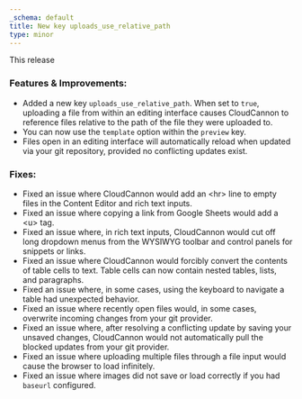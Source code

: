 ```yaml
---
_schema: default
title: New key uploads_use_relative_path
type: minor
---
```

This release

### Features & Improvements:

* Added a new key `uploads_use_relative_path`. When set to `true`, uploading a file from within an editing interface causes CloudCannon to reference files relative to the path of the file they were uploaded to.
* You can now use the `template` option within the `preview` key.
* Files open in an editing interface will automatically reload when updated via your git repository, provided no conflicting updates exist.

### Fixes:

* Fixed an issue where CloudCannon would add an &lt;hr&gt; line to empty files in the Content Editor and rich text inputs.
* Fixed an issue where copying a link from Google Sheets would add a &lt;u&gt; tag.
* Fixed an issue where, in rich text inputs, CloudCannon would cut off long dropdown menus from the WYSIWYG toolbar and control panels for snippets or links.
* Fixed an issue where CloudCannon would forcibly convert the contents of table cells to text. Table cells can now contain nested tables, lists, and paragraphs.
* Fixed an issue where, in some cases, using the keyboard to navigate a table had unexpected behavior.
* Fixed an issue where recently open files would, in some cases, overwrite incoming changes from your git provider.
* Fixed an issue where, after resolving a conflicting update by saving your unsaved changes, CloudCannon would not automatically pull the blocked updates from your git provider.
* Fixed an issue where uploading multiple files through a file input would cause the browser to load infinitely.
* Fixed an issue where images did not save or load correctly if you had `baseurl` configured.